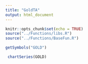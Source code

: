 ```yaml
---
title: "GoldTA"
output: html_document
---
```


```r
knitr::opts_chunk$set(echo = TRUE)
source("../Functions/libs.R")
source("../Functions/BaseFun.R")

getSymbols("GOLD")

```


```r
 chartSeries(GOLD)

```